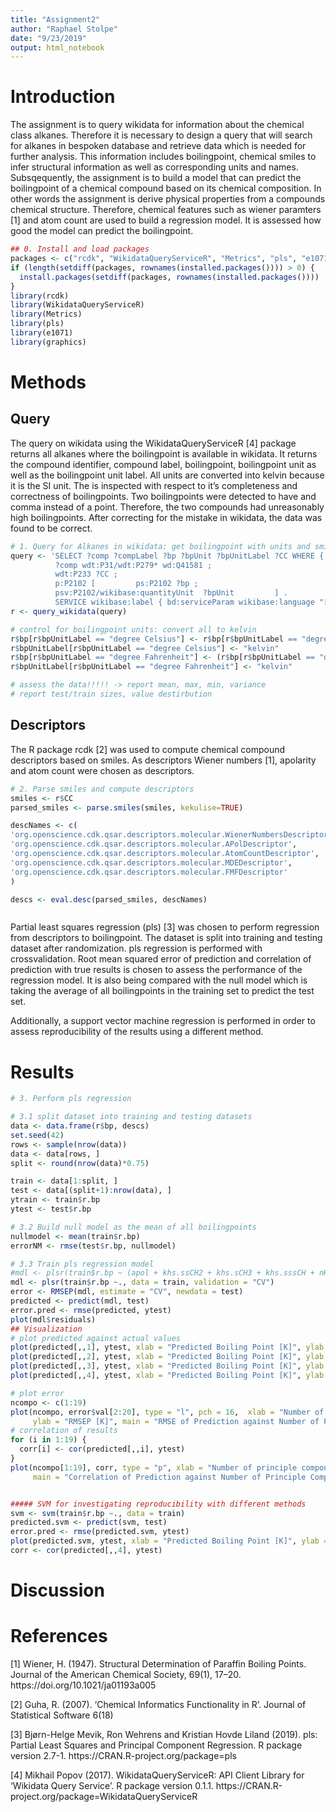 ```yaml
---
title: "Assignment2"
author: "Raphael Stolpe"
date: "9/23/2019"
output: html_notebook
---
```

# Introduction
The assignment is to query wikidata for information about the chemical class alkanes. Therefore it is necessary to design a query that will search for alkanes in bespoken database and retrieve data which is needed for further analysis. This information includes boilingpoint, chemical smiles to infer structural information as well as corresponding units and names. 
Subsqequently, the assignment is to build a model that can predict the boilingpoint of a chemical compound based on its chemical composition. In other words the assignment is derive physical properties from a compounds chemical structure. Therefore, chemical features such as wiener paramters [1] and atom count are used to build a regression model. 
It is assessed how good the model can predict the boilingpoint. 
```r
## 0. Install and load packages
packages <- c("rcdk", "WikidataQueryServiceR", "Metrics", "pls", "e1071", "graphics")
if (length(setdiff(packages, rownames(installed.packages()))) > 0) {
  install.packages(setdiff(packages, rownames(installed.packages())))  
}
library(rcdk)
library(WikidataQueryServiceR)
library(Metrics)
library(pls)
library(e1071)
library(graphics)
```
# Methods
## Query
The query on wikidata using the WikidataQueryServiceR [4] package returns all alkanes where the boilingpoint is available in wikidata. It returns the compound identifier, compound label, boilingpoint, boilingpoint unit as well as the boilingpoint unit label. 
All units are converted into kelvin because it is the SI unit. The is inspected with respect to it's completeness and correctness of boilingpoints. Two boilingpoints were detected to have and comma instead of a point. Therefore, the two compounds had unreasonably high boilingpoints. After correcting for the mistake in wikidata, the data was found to be correct. 
```r


# 1. Query for Alkanes in wikidata: get boilingpoint with units and smiles for each molecule
query <- 'SELECT ?comp ?compLabel ?bp ?bpUnit ?bpUnitLabel ?CC WHERE {   
          ?comp wdt:P31/wdt:P279* wd:Q41581 ;   
          wdt:P233 ?CC ;     
          p:P2102 [         ps:P2102 ?bp ;           
          psv:P2102/wikibase:quantityUnit  ?bpUnit         ] .   
          SERVICE wikibase:label { bd:serviceParam wikibase:language "[AUTO_LANGUAGE],en". } } '
r <- query_wikidata(query)

# control for boilingpoint units: convert all to kelvin
r$bp[r$bpUnitLabel == "degree Celsius"] <- r$bp[r$bpUnitLabel == "degree Celsius"] + 273.15
r$bpUnitLabel[r$bpUnitLabel == "degree Celsius"] <- "kelvin"
r$bp[r$bpUnitLabel == "degree Fahrenheit"] <- (r$bp[r$bpUnitLabel == "degree Fahrenheit"]-32)*5/9 + 273.15
r$bpUnitLabel[r$bpUnitLabel == "degree Fahrenheit"] <- "kelvin"

# assess the data!!!!! -> report mean, max, min, variance
# report test/train sizes, value destirbution
```
## Descriptors
The R package rcdk [2] was used to compute chemical compound descriptors based on smiles. As descriptors Wiener numbers [1], apolarity and atom count were chosen as descriptors. 
```r
# 2. Parse smiles and compute descriptors
smiles <- r$CC
parsed_smiles <- parse.smiles(smiles, kekulise=TRUE)

descNames <- c(
'org.openscience.cdk.qsar.descriptors.molecular.WienerNumbersDescriptor',
'org.openscience.cdk.qsar.descriptors.molecular.APolDescriptor',
'org.openscience.cdk.qsar.descriptors.molecular.AtomCountDescriptor',
'org.openscience.cdk.qsar.descriptors.molecular.MDEDescriptor',
'org.openscience.cdk.qsar.descriptors.molecular.FMFDescriptor'
)

descs <- eval.desc(parsed_smiles, descNames)



```
Partial least squares regression (pls) [3] was chosen to perform regression from descriptors to boilingpoint. The dataset is split into training and testing dataset after randomization. pls regression is performed with crossvalidation. Root mean squared error of prediction and correlation of prediction with true results is chosen to assess the performance of the regression model. It is also being compared with the null model which is taking the average of all boilingpoints in the training set to predict the test set. 

Additionally, a support vector machine regression is performed in order to assess reproducibility of the results using a different method. 

# Results

```r
# 3. Perform pls regression 

# 3.1 split dataset into training and testing datasets
data <- data.frame(r$bp, descs)
set.seed(42)
rows <- sample(nrow(data))
data <- data[rows, ]
split <- round(nrow(data)*0.75)

train <- data[1:split, ]
test <- data[(split+1):nrow(data), ]
ytrain <- train$r.bp
ytest <- test$r.bp

# 3.2 Build null model as the mean of all boilingpoints 
nullmodel <- mean(train$r.bp)
errorNM <- rmse(test$r.bp, nullmodel)

# 3.3 Train pls regression model
#mdl <- plsr(train$r.bp ~ (apol + khs.ssCH2 + khs.sCH3 + khs.sssCH + nHBDon), data = train, ncomp = 5, validation = "LOO")
mdl <- plsr(train$r.bp ~., data = train, validation = "CV")
error <- RMSEP(mdl, estimate = "CV", newdata = test)
predicted <- predict(mdl, test)
error.pred <- rmse(predicted, ytest)
plot(mdl$residuals)
## Visualization
# plot predicted against actual values
plot(predicted[,,1], ytest, xlab = "Predicted Boiling Point [K]", ylab = "Measured Boiling Point [K]", main = "Regression with one PC")
plot(predicted[,,2], ytest, xlab = "Predicted Boiling Point [K]", ylab = "Measured Boiling Point [K]", main = "Regression with two PCs")
plot(predicted[,,3], ytest, xlab = "Predicted Boiling Point [K]", ylab = "Measured Boiling Point [K]", main = "Regression with three PCs")
plot(predicted[,,4], ytest, xlab = "Predicted Boiling Point [K]", ylab = "Measured Boiling Point [K]", main = "Regression with four PCs")

# plot error
ncompo <- c(1:19)
plot(ncompo, error$val[2:20], type = "l", pch = 16,  xlab = "Number of principle components", 
     ylab = "RMSEP [K]", main = "RMSE of Prediction against Number of Principle Components")
# correlation of results 
for (i in 1:19) {
  corr[i] <- cor(predicted[,,i], ytest)
}
plot(ncompo[1:19], corr, type = "p", xlab = "Number of principle components", ylab = "Correlation",
     main = "Correlation of Prediction against Number of Principle Components")


##### SVM for investigating reproducibility with different methods
svm <- svm(train$r.bp ~., data = train)
predicted.svm <- predict(svm, test)
error.pred <- rmse(predicted.svm, ytest)
plot(predicted.svm, ytest, xlab = "Predicted Boiling Point [K]", ylab = "Measured Boiling Point [K]", main = "Regression using Support Vector Machine Algorithm")
corr <- cor(predicted[,,4], ytest)
```


# Discussion
# References 

[1] Wiener, H. (1947). Structural Determination of Paraffin Boiling Points. Journal of the American Chemical Society, 69(1), 17–20. https://doi.org/10.1021/ja01193a005

[2] Guha, R. (2007). 'Chemical Informatics Functionality in R'. Journal of Statistical Software 6(18)

[3] Bjørn-Helge Mevik, Ron Wehrens and Kristian Hovde Liland (2019). pls: Partial Least
    Squares and Principal Component Regression. R package version 2.7-1.
    https://CRAN.R-project.org/package=pls

[4] Mikhail Popov (2017). WikidataQueryServiceR: API Client Library for 'Wikidata Query
  Service'. R package version 0.1.1.
  https://CRAN.R-project.org/package=WikidataQueryServiceR
